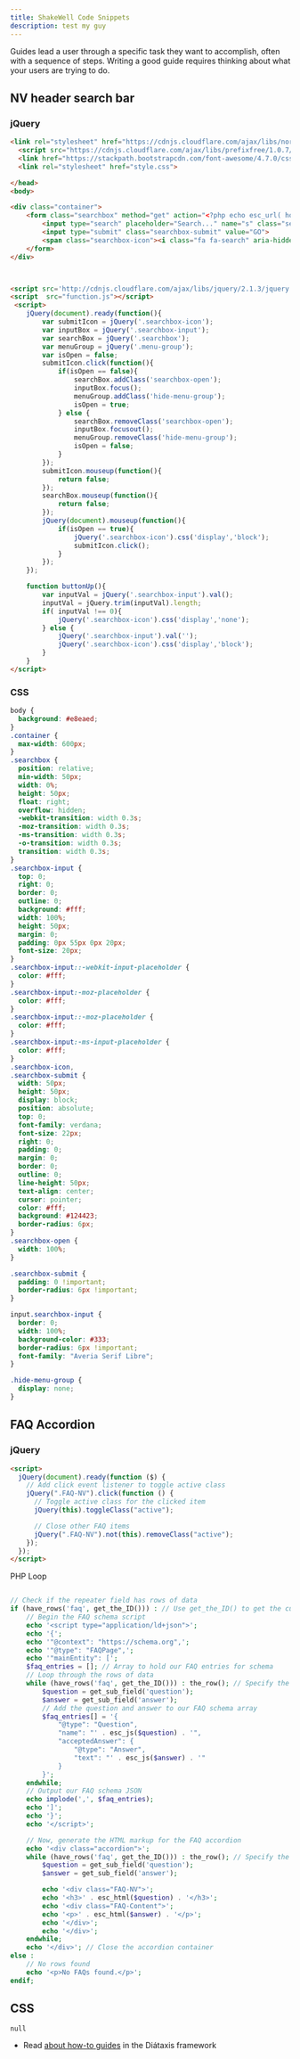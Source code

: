 ```yaml
---
title: ShakeWell Code Snippets
description: test my guy
---
```


Guides lead a user through a specific task they want to accomplish, often with a sequence of steps.
Writing a good guide requires thinking about what your users are trying to do.

## NV header search bar

### jQuery

```html
<link rel="stylesheet" href="https://cdnjs.cloudflare.com/ajax/libs/normalize/5.0.0/normalize.min.css">
  <script src="https://cdnjs.cloudflare.com/ajax/libs/prefixfree/1.0.7/prefixfree.min.js"></script>
  <link href="https://stackpath.bootstrapcdn.com/font-awesome/4.7.0/css/font-awesome.min.css" rel="stylesheet">
  <link rel="stylesheet" href="style.css">

</head>
<body>

<div class="container">
    <form class="searchbox" method="get" action="<?php echo esc_url( home_url( '/' ) ); ?>">
        <input type="search" placeholder="Search..." name="s" class="searchbox-input" onkeyup="buttonUp();" required>
        <input type="submit" class="searchbox-submit" value="GO">
        <span class="searchbox-icon"><i class="fa fa-search" aria-hidden="true"></i></span>
    </form>
</div>



<script src='http://cdnjs.cloudflare.com/ajax/libs/jquery/2.1.3/jquery.min.js'></script>
<script  src="function.js"></script>
 <script>
    jQuery(document).ready(function(){
        var submitIcon = jQuery('.searchbox-icon');
        var inputBox = jQuery('.searchbox-input');
        var searchBox = jQuery('.searchbox');
        var menuGroup = jQuery('.menu-group');
        var isOpen = false;
        submitIcon.click(function(){
            if(isOpen == false){
                searchBox.addClass('searchbox-open');
                inputBox.focus();
                menuGroup.addClass('hide-menu-group');
                isOpen = true;
            } else {
                searchBox.removeClass('searchbox-open');
                inputBox.focusout();
                menuGroup.removeClass('hide-menu-group');
                isOpen = false;
            }
        });
        submitIcon.mouseup(function(){
            return false;
        });
        searchBox.mouseup(function(){
            return false;
        });
        jQuery(document).mouseup(function(){
            if(isOpen == true){
                jQuery('.searchbox-icon').css('display','block');
                submitIcon.click();
            }
        });
    });

    function buttonUp(){
        var inputVal = jQuery('.searchbox-input').val();
        inputVal = jQuery.trim(inputVal).length;
        if( inputVal !== 0){
            jQuery('.searchbox-icon').css('display','none');
        } else {
            jQuery('.searchbox-input').val('');
            jQuery('.searchbox-icon').css('display','block');
        }
    }
</script>
```

### CSS

```css
body {
  background: #e8eaed;
}
.container {
  max-width: 600px;
}
.searchbox {
  position: relative;
  min-width: 50px;
  width: 0%;
  height: 50px;
  float: right;
  overflow: hidden;
  -webkit-transition: width 0.3s;
  -moz-transition: width 0.3s;
  -ms-transition: width 0.3s;
  -o-transition: width 0.3s;
  transition: width 0.3s;
}
.searchbox-input {
  top: 0;
  right: 0;
  border: 0;
  outline: 0;
  background: #fff;
  width: 100%;
  height: 50px;
  margin: 0;
  padding: 0px 55px 0px 20px;
  font-size: 20px;
}
.searchbox-input::-webkit-input-placeholder {
  color: #fff;
}
.searchbox-input:-moz-placeholder {
  color: #fff;
}
.searchbox-input::-moz-placeholder {
  color: #fff;
}
.searchbox-input:-ms-input-placeholder {
  color: #fff;
}
.searchbox-icon,
.searchbox-submit {
  width: 50px;
  height: 50px;
  display: block;
  position: absolute;
  top: 0;
  font-family: verdana;
  font-size: 22px;
  right: 0;
  padding: 0;
  margin: 0;
  border: 0;
  outline: 0;
  line-height: 50px;
  text-align: center;
  cursor: pointer;
  color: #fff;
  background: #124423;
  border-radius: 6px;
}
.searchbox-open {
  width: 100%;
}

.searchbox-submit {
  padding: 0 !important;
  border-radius: 6px !important;
}

input.searchbox-input {
  border: 0;
  width: 100%;
  background-color: #333;
  border-radius: 6px !important;
  font-family: "Averia Serif Libre";
}

.hide-menu-group {
  display: none;
}
```

## FAQ Accordion

### jQuery

```html
<script>
  jQuery(document).ready(function ($) {
    // Add click event listener to toggle active class
    jQuery(".FAQ-NV").click(function () {
      // Toggle active class for the clicked item
      jQuery(this).toggleClass("active");

      // Close other FAQ items
      jQuery(".FAQ-NV").not(this).removeClass("active");
    });
  });
</script>
```

PHP Loop

```php

// Check if the repeater field has rows of data
if (have_rows('faq', get_the_ID())) : // Use get_the_ID() to get the current post's ID
    // Begin the FAQ schema script
    echo '<script type="application/ld+json">';
    echo '{';
    echo '"@context": "https://schema.org",';
    echo '"@type": "FAQPage",';
    echo '"mainEntity": [';
    $faq_entries = []; // Array to hold our FAQ entries for schema
    // Loop through the rows of data
    while (have_rows('faq', get_the_ID())) : the_row(); // Specify the post ID
        $question = get_sub_field('question');
        $answer = get_sub_field('answer');
        // Add the question and answer to our FAQ schema array
        $faq_entries[] = '{
            "@type": "Question",
            "name": "' . esc_js($question) . '",
            "acceptedAnswer": {
                "@type": "Answer",
                "text": "' . esc_js($answer) . '"
            }
        }';
    endwhile;
    // Output our FAQ schema JSON
    echo implode(',', $faq_entries);
    echo ']';
    echo '}';
    echo '</script>';

    // Now, generate the HTML markup for the FAQ accordion
    echo '<div class="accordion">';
    while (have_rows('faq', get_the_ID())) : the_row(); // Specify the post ID again
        $question = get_sub_field('question');
        $answer = get_sub_field('answer');

        echo '<div class="FAQ-NV">';
        echo '<h3>' . esc_html($question) . '</h3>';
        echo '<div class="FAQ-Content">';
        echo '<p>' . esc_html($answer) . '</p>';
        echo '</div>';
        echo '</div>';
    endwhile;
    echo '</div>'; // Close the accordion container
else :
    // No rows found
    echo '<p>No FAQs found.</p>';
endif;
```

## CSS

```
null
```

- Read [about how-to guides](https://diataxis.fr/how-to-guides/) in the Diátaxis framework

###
